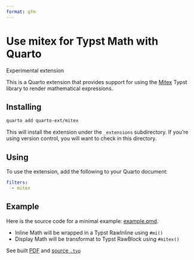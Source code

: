 ```yaml
---
format: gfm
---
```


# Use mitex for Typst Math with Quarto

::: {.callout-warning}

Experimental extension

:::

This is a Quarto extension that provides support for using the [Mitex](https://typst.app/universe/package/mitex/) Typst library to render mathematical expressions.

## Installing

```bash
quarto add quarto-ext/mitex
```

This will install the extension under the `_extensions` subdirectory.
If you're using version control, you will want to check in this directory.

## Using

To use the extension, add the following to your Quarto document:

```yaml
filters: 
  - mitex
```

## Example

Here is the source code for a minimal example: [example.qmd](example.qmd).

- Inline Math will be wrapped in a Typst RawInline using `#mi()`
- Display Math will be transformat to Typst RawBlock using `#mitex()`

See built [PDF](https://quarto-ext.github.io/mitex) and [source `.typ`](https://quarto-ext.github.io/mitex/example.typ)